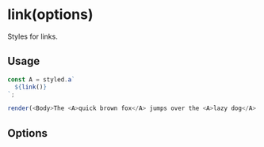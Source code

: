 
# link(options)

Styles for links.

## Usage

```js
const A = styled.a`
  ${link()}
`;

render(<Body>The <A>quick brown fox</A> jumps over the <A>lazy dog</A>.</Body>)
```

## Options

<PropTable>
  <PropTable.Entry name="size" type={'"lg" | "md" | "sm" | "xs"'} description="The link copy size."/>
  <PropTable.Entry name="color" type={'string'} description="The link copy color."/>
</PropTable>
